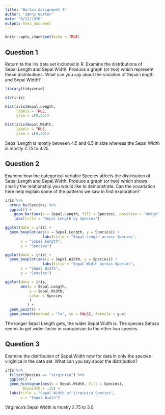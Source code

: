 ```yaml
---
title: "Norton Assignment 4"
author: "Jenny Norton"
date: "9/12/2020"
output: html_document
---
```


```r
knitr::opts_chunk$set(echo = TRUE)
```

## Question 1

Return to the iris data set included in R. Examine the distributions of Sepal.Length and Sepal.Width. Produce a graph (or two) which represent these distributions. What can you say about the variation of Sepal.Length and Sepal.Width?

```r
library(tidyverse)
```

```r
str(iris)
```

```r
hist(iris$Sepal.Length, 
     labels = TRUE, 
     ylim = c(0,35))
```

```r
hist(iris$Sepal.Width,
     labels = TRUE, 
     ylim = c(0,40)) 
```

Sepal Length is mostly between 4.5 and 6.5 in size whereas the Sepal Width is mostly 2.75 to 3.25.


## Question 2

Examine how the categorical variable Species affects the distribution of Sepal.Length and Sepal.Width. Produce a graph (or two) which shows clearly the relationship you would like to demonstrate. Can the covariation here help explain some of the patterns we saw in first exploration?

```r
iris %>%
  group_by(Species) %>%
  ggplot() +
    geom_bar(aes(x = Sepal.Length, fill = Species), position = "dodge") +
    labs(title = "Sepal Length by Species")
```

```r
ggplot(data = iris) +
  geom_boxplot(aes(x = Sepal.Length, y = Species)) +
                 labs(title = "Sepal Length across Species",
       x = "Sepal Length",
       y = "Species")
```

```r
ggplot(data = iris) +
  geom_boxplot(aes(x = Sepal.Width, y = Species)) +
                 labs(title = "Sepal Width across Species",
       x = "Sepal Width",
       y = "Species")
```

```r
ggplot(data = iris,
       aes(x = Sepal.Length,
           y = Sepal.Width,
           color = Species
           )
          ) +
  geom_point() +
  geom_smooth(method = "lm", se = FALSE, formula = y~x)
```

The longer Sepal Length gets, the wider Sepal Width is.  The species Setosa seems to get wider faster in comparison to the other two species.

## Question 3
Examine the distribution of Sepal.Width now for data in only the species virginica in the data set. What can you say about the distribution?

```r
iris %>%
  filter(Species == "virginica") %>%
  ggplot() +
  geom_histogram(aes(x = Sepal.Width, fill = Species), 
        binwidth = .25) +
  labs(title = "Sepal Width of Virginica Species",
       x = "Sepal Width")
```

Virginica's Sepal Width is mostly 2.75 to 3.0.

